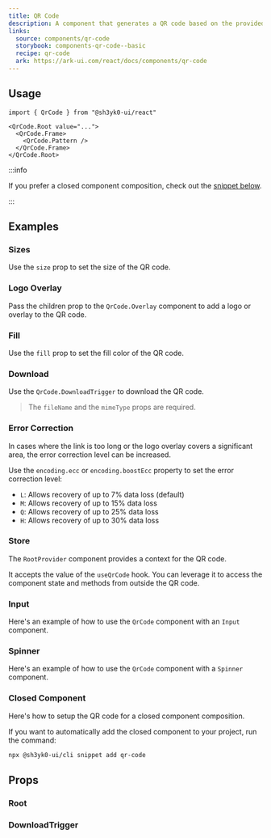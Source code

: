 ```yaml
---
title: QR Code
description: A component that generates a QR code based on the provided data.
links:
  source: components/qr-code
  storybook: components-qr-code--basic
  recipe: qr-code
  ark: https://ark-ui.com/react/docs/components/qr-code
---
```


<ExampleTabs name="qr-code-basic" />

## Usage

```tsx
import { QrCode } from "@sh3yk0-ui/react"
```

```tsx
<QrCode.Root value="...">
  <QrCode.Frame>
    <QrCode.Pattern />
  </QrCode.Frame>
</QrCode.Root>
```

:::info

If you prefer a closed component composition, check out the
[snippet below](#closed-component).

:::

## Examples

### Sizes

Use the `size` prop to set the size of the QR code.

<ExampleTabs name="qr-code-with-sizes" />

### Logo Overlay

Pass the children prop to the `QrCode.Overlay` component to add a logo or
overlay to the QR code.

<ExampleTabs name="qr-code-with-overlay" />

### Fill

Use the `fill` prop to set the fill color of the QR code.

<ExampleTabs name="qr-code-with-fill" />

### Download

Use the `QrCode.DownloadTrigger` to download the QR code.

> The `fileName` and the `mimeType` props are required.

<ExampleTabs name="qr-code-with-export" />

### Error Correction

In cases where the link is too long or the logo overlay covers a significant
area, the error correction level can be increased.

Use the `encoding.ecc` or `encoding.boostEcc` property to set the error
correction level:

- `L`: Allows recovery of up to 7% data loss (default)
- `M`: Allows recovery of up to 15% data loss
- `Q`: Allows recovery of up to 25% data loss
- `H`: Allows recovery of up to 30% data loss

<ExampleTabs name="qr-code-with-error-level" />

### Store

The `RootProvider` component provides a context for the QR code.

It accepts the value of the `useQrCode` hook. You can leverage it to access the
component state and methods from outside the QR code.

<ExampleTabs name="qr-code-with-store" />

### Input

Here's an example of how to use the `QrCode` component with an `Input`
component.

<ExampleTabs name="qr-code-with-input" />

### Spinner

Here's an example of how to use the `QrCode` component with a `Spinner`
component.

<ExampleTabs name="qr-code-with-spinner" />

### Closed Component

Here's how to setup the QR code for a closed component composition.

<ExampleCode name="qr-code-closed-component" />

If you want to automatically add the closed component to your project, run the
command:

```bash
npx @sh3yk0-ui/cli snippet add qr-code
```

## Props

### Root

<PropTable component="QrCode" part="Root" />

### DownloadTrigger

<PropTable component="QrCode" part="DownloadTrigger" />
